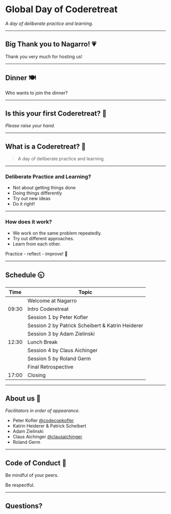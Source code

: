 # Global Day of Coderetreat

*A day of deliberate practice and learning.*

---

## Big Thank you to Nagarro! 💗

Thank you very much for hosting us!

---

## Dinner 🍽️

Who wants to join the dinner?

---

## Is this your first Coderetreat? 🥇

*Please raise your hand.*

---

## What is a Coderetreat? 🤔

> A day of deliberate practice and learning.

---

### Deliberate Practice and Learning?

- Not about getting things done
- Doing things differently
- Try out new ideas
- Do it right!

---

### How does it work?

- We work on the same problem repeatedly.
- Try out different approaches.
- Learn from each other.

Practice - reflect - improve! 🥳

---


## Schedule 🕤 {.smaller}

<!-- TODO Update schedule-->

| Time | Topic  |
|------|--------|
|     | Welcome at Nagarro  |
| 09:30 | Intro Coderetreat  |
|     | Session 1 by Peter Kofler |
|     | Session 2 by Patrick Scheibert & Katrin Heiderer  |
|     | Session 3 by Adam Zielinski  |
| 12:30 | Lunch Break  |
|     | Session 4 by Claus Aichinger |
|     | Session 5 by Roland Germ  |
|     | Final Retrospective
| 17:00 | Closing |

---

## About us 👋

<!-- TODO Update twitter?-->

*Facilitators in order of appearance.*

- Peter Kofler [@codecopkofler](https://twitter.com/codecopkofler)
- Katrin Heiderer &
  Patrick Scheibert
- Adam Zielinski
- Claus Aichinger [@clausaichinger](https://twitter.com/ClausAichinger)
- Roland Germ

---

## Code of Conduct 🤝

Be mindful of your peers.

Be respectful.

---

## Questions?
